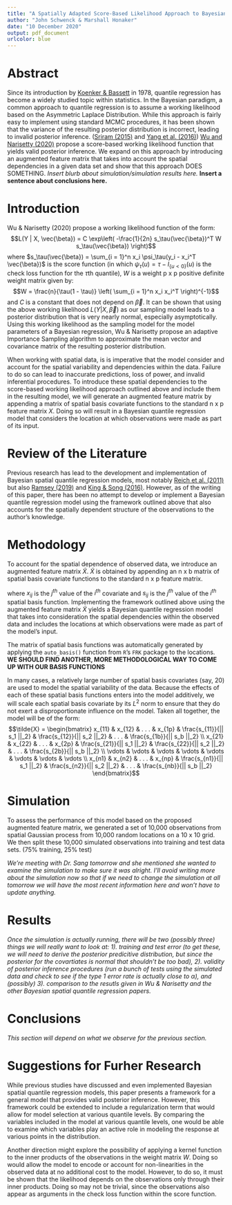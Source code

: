 ```yaml
---
title: "A Spatially Adapted Score-Based Likelihood Approach to Bayesian Quantile Regression"
author: "John Schwenck & Marshall Honaker"
date: "10 December 2020"
output: pdf_document
urlcolor: blue
---
```


# Abstract
Since its introduction by [Koenker & Bassett](http://citeseerx.ist.psu.edu/viewdoc/download?doi=10.1.1.470.9161&rep=rep1&type=pdf) in 1978, quantile regression has become a widely studied topic within statistics. In the Bayesian paradigm, a common approach to quantile regression is to assume a working likelihood based on the Asymmetric Laplace Distribution. While this approach is fairly easy to implement using standard MCMC procedures, it has been shown that the variance of the resulting posterior distribution is incorrect, leading to invalid posterior inference. ([Sriram (2015)](https://www.sciencedirect.com/science/article/abs/pii/S016771521500276X?via%3Dihub) and [Yang et al. (2016)](https://deepblue.lib.umich.edu/bitstream/handle/2027.42/135059/insr12114_am.pdf?sequence=2)) [Wu and Narisetty (2020)](https://projecteuclid.org/download/pdfview_1/euclid.ba/1596160823) propose a score-based working likelihood function that yields valid posterior inference. We expand on this approach by introducing an augmented feature matrix that takes into account the spatial dependencies in a given data set and show that this approach DOES SOMETHING. *Insert blurb about simulation/simulation results here.* **Insert a sentence about conclusions here.** 

# Introduction
Wu & Narisetty (2020) propose a working likelihood function of the form:
$$L(Y | X, \vec{\beta}) = C \exp\left( -\frac{1}{2n} s_\tau(\vec{\beta})^T W s_\tau(\vec{\beta}) \right)$$
where $s_\tau(\vec{\beta}) = \sum_{i = 1}^n x_i \psi_\tau(y_i - x_i^T \vec{\beta})$ is the score function (in which $\psi_\tau(u) = \tau - I_{\{ u < 0 \}}(u)$ is the check loss function for the $\tau$th quantile), $W$ is a weight p x p positive definite weight matrix given by:
$$W = \frac{n}{\tau(1 - \tau)} \left( \sum_{i = 1}^n x_i x_i^T \right)^{-1}$$
and $C$ is a constant that does not depend on $\vec{\beta}$. It can be shown that using the above working likelihood $L(Y | X, \vec{\beta})$ as our sampling model leads to a posterior distribution that is very nearly normal, especially asymptotically. Using this working likelihood as the sampling model for the model parameters of a Bayesian regression, Wu & Narisetty propose an adaptive Importance Sampling algorithm to approximate the mean vector and covariance matrix of the resulting posterior distribution. 

When working with spatial data, is is imperative that the model consider and account for the spatial variability and dependencies within the data. Failure to do so can lead to inaccurate predictions, loss of power, and invalid inferential procedures. To introduce these spatial dependencies to the score-based working likelihood approach outlined above and include them in the resulting model, we will generate an augmented feature matrix by appending a matrix of spatial basis covariate functions to the standard n x p feature matrix $X$. Doing so will result in a Bayesian quantile regression model that considers the location at which observations were made as part of its input. 

# Review of the Literature 
Previous research has lead to the development and implementation of Bayesian spatial quantile regression models, most notably [Reich et al. (2011)](https://www.ncbi.nlm.nih.gov/pmc/articles/PMC3583387/) but also [Ramsey (2019)](https://onlinelibrary-wiley-com.srv-proxy1.library.tamu.edu/doi/abs/10.1093/ajae/aaz029) and [King & Song (2016)](https://www.tandfonline.com/doi/abs/10.1080/02664763.2018.1508557?journalCode=cjas20). However, as of the writing of this paper, there has been no attempt to develop or implement a Bayesian quantile regression model using the framework outlined above that also accounts for the spatially dependent structure of the observations to the author's knowledge.

# Methodology
To account for the spatial dependence of observed data, we introduce an augmented feature matrix $\tilde{X}$. $\tilde{X}$ is obtained by appending an n x b matrix of spatial basis covariate functions to the standard n x p feature matrix. 

where $x_{ij}$ is the $j^{th}$ value of the $i^{th}$ covariate and $s_{ij}$ is the $j^{th}$ value of the $i^{th}$ spatial basis function. Implementing the framework outlined above using the augmented feature matrix $\tilde{X}$ yields a Bayesian quantile regression model that takes into consideration the spatial dependencies within the observed data and includes the locations at which observations were made as part of the model's input. 

The matrix of spatial basis functions was automatically generated by applying the `auto_basis()` function from `R`'s `FRK` package to the locations. **WE SHOULD FIND ANOTHER, MORE METHODOLOGICAL WAY TO COME UP WITH OUR BASIS FUNCTIONS** 

In many cases, a relatively large number of spatial basis covariates (say, 20) are used to model the spatial variability of the data. Because the effects of each of these spatial basis functions enters into the model additively, we will scale each spatial basis covariate by its $L^2$ norm to ensure that they do not exert a disproportionate influence on the model. Taken all together, the model will be of the form:
$$\tilde{X} = \begin{bmatrix} x_{11} & x_{12} & . . . & x_{1p} & \frac{s_{11}}{|| s_1 ||_2} & \frac{s_{12}}{|| s_2 ||_2} & . . . & \frac{s_{1b}}{|| s_b ||_2} \\
                              x_{21} & x_{22} & . . . & x_{2p} & \frac{s_{21}}{|| s_1 ||_2} & \frac{s_{22}}{|| s_2 ||_2} & . . . & \frac{s_{2b}}{|| s_b ||_2} \\
                              \vdots & \vdots & \vdots & \vdots & \vdots & \vdots & \vdots & \vdots \\
                              x_{n1} & x_{n2} & . . . & x_{np} & \frac{s_{n1}}{|| s_1 ||_2} & \frac{s_{n2}}{|| s_2 ||_2} & . . . & \frac{s_{nb}}{|| s_b ||_2} \end{bmatrix}$$


# Simulation
To assess the performance of this model based on the proposed augmented feature matrix, we generated a set of 10,000 observations from spatial Gaussian process from 10,000 random locations on a 10 x 10 grid. We then split these 10,000 simulated observations into training and test data sets. (75\% training, 25\% test)

*We're meeting with Dr. Sang tomorrow and she mentioned she wanted to examine the simulation to make sure it was alright. I'll avoid writing more about the simulation now so that if we need to change the simulation at all tomorrow we will have the most recent information here and won't have to update anything.*

# Results 
*Once the simulation is actually running, there will be two (possibly three) things we will really want to look at: 1). training and test error (to get these, we will need to derive the posterior predicitive distribution, but since the posterior for the covartiates is normal that shouldn't be too bad), 2). validity of posterior inference procedures (run a bunch of tests using the simulated data and check to see if the type 1 error rate is actually close to $\alpha$), and (possibly) 3). comparison to the resutls given in Wu & Narisetty and the other Bayesian spatial quantile regression papers.* 

# Conclusions
*This section will depend on what we observe for the previous section.*

# Suggestions for Furher Research
While previous studies have discussed and even implemented Bayesian spatial quantile regression models, this paper presents a framework for a general model that provides valid posterior inference. However, this framework could be extended to include a regularization term that would allow for model selection at various quantile levels. By comparing the variables included in the model at various quantile levels, one would be able to examine which variables play an active role in modeling the response at various points in the distribution. 

Another direction might explore the possibility of applying a kernel function to the inner products of the observations in the weight matrix $W$. Doing so would allow the model to encode or account for non-linearities in the observed data at no additional cost to the model. However, to do so, it must be shown that the likelihood depends on the observations only through their inner products. Doing so may not be trivial, since the observations also appear as arguments in the check loss function within the score function. 
